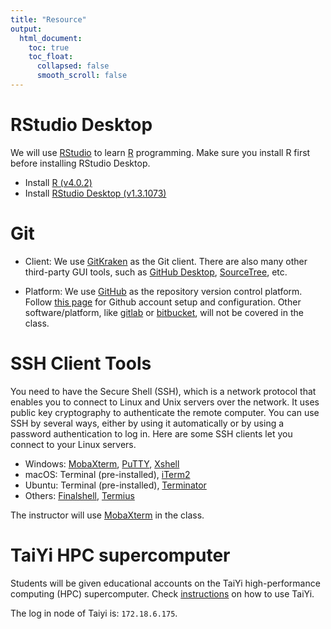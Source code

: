 ```yaml
---
title: "Resource"
output:
  html_document:
    toc: true
    toc_float:
      collapsed: false
      smooth_scroll: false
---
```


# RStudio Desktop
We will use [RStudio](https://rstudio.com/) to learn [R](https://www.r-project.org/) programming. Make sure you install R first before installing RStudio Desktop.

* Install [R (v4.0.2)](https://mirrors.tongji.edu.cn/CRAN/) 
* Install [RStudio Desktop (v1.3.1073)](https://rstudio.com/products/rstudio/download/)

# Git
* Client: We use [GitKraken](https://www.gitkraken.com/git-client) as the Git client. There are also many other third-party GUI tools, such as [GitHub Desktop](https://desktop.github.com/), [SourceTree](https://www.sourcetreeapp.com/), etc.  

* Platform: We use [GitHub](https://github.com) as the repository version control platform. Follow [this page](https://git-scm.com/book/en/v2/GitHub-Account-Setup-and-Configuration) for Github account setup and configuration. Other software/platform, like [gitlab](https://about.gitlab.com) or [bitbucket](https://bitbucket.org), will not be covered in the class. 

# SSH Client Tools
You need to have the Secure Shell (SSH), which is a network protocol that enables you to connect to Linux and Unix servers over the network. It uses public key cryptography to authenticate the remote computer. You can use SSH by several ways, either by using it automatically or by using a password authentication to log in. Here are some SSH clients let you connect to your Linux servers. 

* Windows:
[MobaXterm](https://mobaxterm.mobatek.net), [PuTTY](https://www.chiark.greenend.org.uk/~sgtatham/putty),   [Xshell](https://www.netsarang.com/en/xshell)  
* macOS:
Terminal (pre-installed), [iTerm2](https://www.iterm2.com/)  
* Ubuntu:
Terminal (pre-installed), [Terminator](https://www.2daygeek.com/terminator-linux-terminal-emulator-supports-multiple-terminals-in-one-window)   
* Others:
[Finalshell](http://www.hostbuf.com),  [Termius](https://termius.com)  

The instructor will use [MobaXterm](https://mobaxterm.mobatek.net) in the class.

# TaiYi HPC supercomputer
Students will be given educational accounts on the TaiYi high-performance computing (HPC) supercomputer. Check [instructions](http://hpc.sustech.edu.cn/index.html) on how to use TaiYi.

The log in node of Taiyi is: `172.18.6.175`.

  